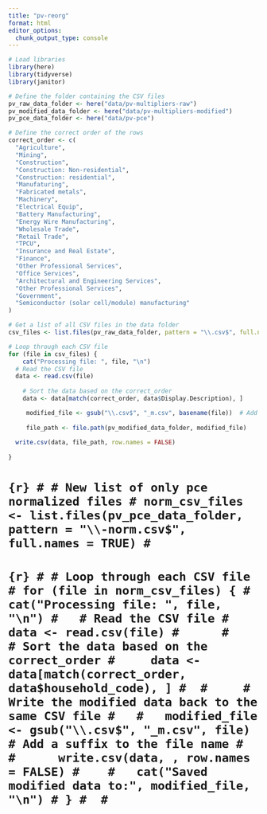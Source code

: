 ```yaml
---
title: "pv-reorg"
format: html
editor_options: 
  chunk_output_type: console
---
```


```r
# Load libraries
library(here)
library(tidyverse)
library(janitor)
```

```r
# Define the folder containing the CSV files
pv_raw_data_folder <- here("data/pv-multipliers-raw")
pv_modified_data_folder <- here("data/pv-multipliers-modified")
pv_pce_data_folder <- here("data/pv-pce")
```

```r
# Define the correct order of the rows
correct_order <- c(
  "Agriculture",
  "Mining",
  "Construction",
  "Construction: Non-residential",
  "Construction: residential",
  "Manufaturing",
  "Fabricated metals",
  "Machinery",
  "Electrical Equip",
  "Battery Manufacturing",
  "Energy Wire Manufacturing",
  "Wholesale Trade",
  "Retail Trade",
  "TPCU",
  "Insurance and Real Estate",
  "Finance",
  "Other Professional Services",
  "Office Services",
  "Architectural and Engineering Services",
  "Other Professional Services",
  "Government",
  "Semiconductor (solar cell/module) manufacturing"
)
```

```r
# Get a list of all CSV files in the data folder
csv_files <- list.files(pv_raw_data_folder, pattern = "\\.csv$", full.names = TRUE)

```

```r
# Loop through each CSV file
for (file in csv_files) {
    cat("Processing file: ", file, "\n")
  # Read the CSV file
  data <- read.csv(file)
    
    # Sort the data based on the correct_order
    data <- data[match(correct_order, data$Display.Description), ]

     modified_file <- gsub("\\.csv$", "_m.csv", basename(file))  # Add a suffix to the file name
     
     file_path <- file.path(pv_modified_data_folder, modified_file)
     
  write.csv(data, file_path, row.names = FALSE)
  
}

```

# ```{r}
# # New list of only pce normalized files
# norm_csv_files <- list.files(pv_pce_data_folder, pattern = "\\-norm.csv$", full.names = TRUE)
# ```
# 
# ```{r}
# # Loop through each CSV file
# for (file in norm_csv_files) {
#     cat("Processing file: ", file, "\n")
#   # Read the CSV file
#   data <- read.csv(file)
#     
#     # Sort the data based on the correct_order
#     data <- data[match(correct_order, data$household_code), ]
# 
#     # Write the modified data back to the same CSV file
#   #   modified_file <- gsub("\\.csv$", "_m.csv", file)  # Add a suffix to the file name
#  
#      write.csv(data, , row.names = FALSE)
#   
#   cat("Saved modified data to:", modified_file, "\n")
# }
# 
# ```


